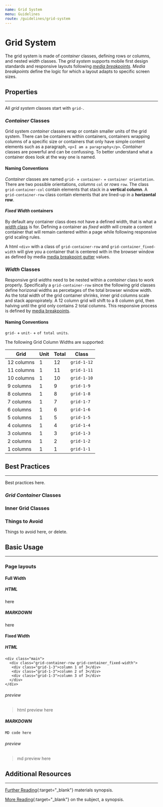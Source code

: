 ```yaml
---
name: Grid System
menu: Guidelines
route: /guidelines/grid-system
---
```


# Grid System

The grid system is made of *container* classes, defining rows or columns, and nested *width* classes. The *grid system* 
supports mobile first design standards and responsive layouts following [*media breakpoints*](/guidelines/media-breakpoints 
"Design Standards, Media Breakpoints"). *Media breakpoints* define the logic for which a layout adapts to specific screen sizes.

## Properties
---

All *grid system* classes start with `grid-`.

### *Container* Classes

Grid system *container* classes wrap or contain smaller units of the grid system. There can be 
containers within containers, containers wrapping columns of a specific size or containers that 
only have simple content elements such as a paragraph, `<p>I am a paragraphy</p>`. *Container* 
classes are powerful and can be confussing. To better understand what a container does look at 
the way one is named.

#### Naming Conventions 

*Container* classes are named `grid-` + `container-` + `container orientation`. There are two possible 
orientations, *columns* `col` or *rows* `row`. The class `grid-container-col` contain elements that stack in 
a **vertical column**. A `grid-container-row` class contain elements that are lined-up in a **horizontal row**.

#### *Fixed Width* containers

By default any container class does not have a defined width, that is what a [*width* class](#width-classes "jump to: Width Classes") is for. 
Defining a container as *fixed width* will create a content container that will remain cantered within a page while following responsive 
grid scaling rules.

A html `<div>` with a class of `grid-container-row` and `grid-container_fixed-width` will give you 
a container that is centered with in the browser window as defined by  media [media breakpoint 
gutter](/guidelines/media-breakpoints#gutter "Design Standards, Media Breakpoint Gutters") values.

### *Width* Classes

Responsive grid *widths* need to be nested within a *container* class to work properly. Specifically a 
`grid-container-row` since the following grid classes define horizonal widths as percetages of the 
total browser window width. As the total width of the grid container shrinks, inner grid columns scale and stack 
appropirately. A 12 column grid will shift to a 8 column grid, then halving until the grid only contains 2 total 
columns. This responsive process is defined by [media breakpoints](/guidelines/media-breakpoints 
"Design Standards, Media Breakpoints").

#### Naming Conventions

`grid-` + `unit-` + `of total units`.

The following Grid Column Widths are supported:

| Grid       | Unit | Total | Class       |
| -----------| ---- | ----- | ----------- |
| 12 columns |   1  |   12  | `grid-1-12` |
| 11 columns |   1  |   11  | `grid-1-11` |
| 10 columns |   1  |   10  | `grid-1-10` |
| 9 columns  |   1  |    9  | `grid-1-9`  |
| 8 columns  |   1  |    8  | `grid-1-8`  |
| 7 columns  |   1  |    7  | `grid-1-7`  |
| 6 columns  |   1  |    6  | `grid-1-6`  |
| 5 columns  |   1  |    5  | `grid-1-5`  |
| 4 columns  |   1  |    4  | `grid-1-4`  |
| 3 columns  |   1  |    3  | `grid-1-3`  |
| 2 columns  |   1  |    2  | `grid-1-2`  |
| 1 columns  |   1  |    1  | `grid-1-1`  |

## Best Practices
---

Best practices here.

### *Grid Container* Classes

### Inner Grid Classes

### Things to Avoid

Things to avoid here, or delete.

## Basic Usage
---

### Page layouts

#### Full Width

##### HTML
here

##### MARKDOWN
here

#### Fixed Width

##### HTML

```
<div class="main">
  <div class="grid-container-row grid-container_fixed-width">
   <div class="grid-1-3">column 1 of 3</div>
   <div class="grid-1-3">column 2 of 3</div>
   <div class="grid-1-3">column 3 of 3</div>
  </div>
</div>
```

###### preview

> html preview here

##### MARKDOWN 

`MD code here`

###### preview

> md preview here

## Additional Resources
---

[Further Reading](https://www.uhsinc.com "further reading alt"){:target="_blank"} materials synopsis.

[More Reading](https://www.uhsinc.com "more reading alt"){:target="_blank"} on the subject, a synopsis.
